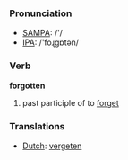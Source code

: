 === Pronunciation ===
*[[w:SAMPA|SAMPA]]: /'/
*[[w:IPA|IPA]]: /'foɻgɒtən/

=== Verb ===

'''forgotten'''

# past participle of to [[forget]]

=== Translations ===
*[[Dutch]]: [[vergeten]]